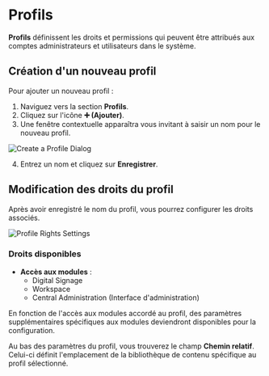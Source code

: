 # Profils

**Profils** définissent les droits et permissions qui peuvent être attribués aux comptes administrateurs et utilisateurs dans le système.

## Création d'un nouveau profil

Pour ajouter un nouveau profil :

1. Naviguez vers la section **Profils**.
2. Cliquez sur l'icône **➕ (Ajouter)**.
3. Une fenêtre contextuelle apparaîtra vous invitant à saisir un nom pour le nouveau profil.

![Create a Profile Dialog](/mnt/data/image.png)

4. Entrez un nom et cliquez sur **Enregistrer**.

## Modification des droits du profil

Après avoir enregistré le nom du profil, vous pourrez configurer les droits associés.

![Profile Rights Settings](/mnt/data/image.png)

### Droits disponibles

* **Accès aux modules** :
  * Digital Signage
  * Workspace
  * Central Administration (Interface d'administration)

En fonction de l'accès aux modules accordé au profil, des paramètres supplémentaires spécifiques aux modules deviendront disponibles pour la configuration.

Au bas des paramètres du profil, vous trouverez le champ **Chemin relatif**. Celui-ci définit l'emplacement de la bibliothèque de contenu spécifique au profil sélectionné.
